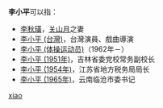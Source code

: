 '''李小平'''可以指：
* [[李秋璜|李秋璜]]，[[关山月_(画家)|关山月]]之妻
* [[李小平_(台灣)|李小平 (台灣)]]，台灣演員、戲曲導演
* [[李小平_(体操运动员)|李小平 (体操运动员)]]（1962年－）
* [[李小平_(1951年)|李小平 (1951年)]]，吉林省委党校常务副校长
* [[李小平_(1954年)|李小平 (1954年)]]，江苏省地方税务局局长
* [[李小平_(1965年)|李小平 (1965年)]]，云南临沧市委书记

{{disambig}}

[[Category:三字李姓人名消歧义|xiao]]